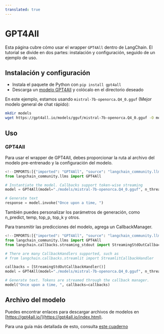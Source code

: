 ```yaml
---
translated: true
---
```


# GPT4All

Esta página cubre cómo usar el wrapper `GPT4All` dentro de LangChain. El tutorial se divide en dos partes: instalación y configuración, seguido de un ejemplo de uso.

## Instalación y configuración

- Instala el paquete de Python con `pip install gpt4all`
- Descarga un [modelo GPT4All](https://gpt4all.io/index.html) y colócalo en el directorio deseado

En este ejemplo, estamos usando `mistral-7b-openorca.Q4_0.gguf` (Mejor modelo general de chat rápido):

```bash
mkdir models
wget https://gpt4all.io/models/gguf/mistral-7b-openorca.Q4_0.gguf -O models/mistral-7b-openorca.Q4_0.gguf
```

## Uso

### GPT4All

Para usar el wrapper de GPT4All, debes proporcionar la ruta al archivo del modelo pre-entrenado y la configuración del modelo.

```python
<!--IMPORTS:[{"imported": "GPT4All", "source": "langchain_community.llms", "docs": "https://api.python.langchain.com/en/latest/llms/langchain_community.llms.gpt4all.GPT4All.html", "title": "GPT4All"}]-->
from langchain_community.llms import GPT4All

# Instantiate the model. Callbacks support token-wise streaming
model = GPT4All(model="./models/mistral-7b-openorca.Q4_0.gguf", n_threads=8)

# Generate text
response = model.invoke("Once upon a time, ")
```

También puedes personalizar los parámetros de generación, como n_predict, temp, top_p, top_k y otros.

Para transmitir las predicciones del modelo, agrega un CallbackManager.

```python
<!--IMPORTS:[{"imported": "GPT4All", "source": "langchain_community.llms", "docs": "https://api.python.langchain.com/en/latest/llms/langchain_community.llms.gpt4all.GPT4All.html", "title": "GPT4All"}, {"imported": "StreamingStdOutCallbackHandler", "source": "langchain.callbacks.streaming_stdout", "docs": "https://api.python.langchain.com/en/latest/callbacks/langchain_core.callbacks.streaming_stdout.StreamingStdOutCallbackHandler.html", "title": "GPT4All"}, {"imported": "StreamlitCallbackHandler", "source": "langchain.callbacks.streamlit", "docs": "https://api.python.langchain.com/en/latest/callbacks/langchain.callbacks.streamlit.StreamlitCallbackHandler.html", "title": "GPT4All"}]-->
from langchain_community.llms import GPT4All
from langchain.callbacks.streaming_stdout import StreamingStdOutCallbackHandler

# There are many CallbackHandlers supported, such as
# from langchain.callbacks.streamlit import StreamlitCallbackHandler

callbacks = [StreamingStdOutCallbackHandler()]
model = GPT4All(model="./models/mistral-7b-openorca.Q4_0.gguf", n_threads=8)

# Generate text. Tokens are streamed through the callback manager.
model("Once upon a time, ", callbacks=callbacks)
```

## Archivo del modelo

Puedes encontrar enlaces para descargar archivos de modelos en [https://gpt4all.io/](https://gpt4all.io/index.html).

Para una guía más detallada de esto, consulta [este cuaderno](/docs/integrations/llms/gpt4all)
